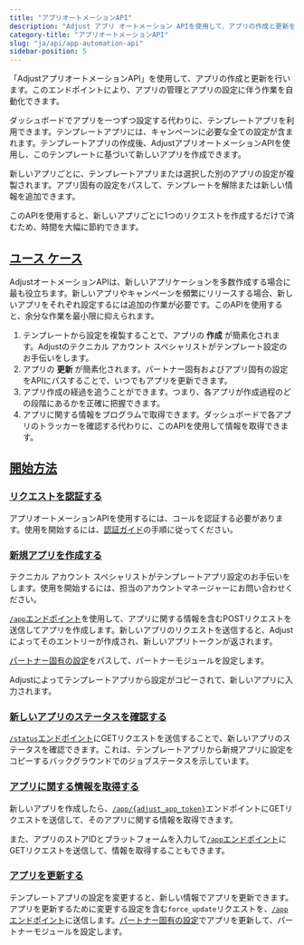 ```yaml
---
title: "アプリオートメーションAPI"
description: "Adjust アプリ オートメーション APIを使用して、アプリの作成と更新を行います。"
category-title: "アプリオートメーションAPI"
slug: "ja/api/app-automation-api"
sidebar-position: 5
---
```


「AdjustアプリオートメーションAPI」を使用して、アプリの作成と更新を行います。このエンドポイントにより、アプリの管理とアプリの設定に伴う作業を自動化できます。

ダッシュボードでアプリを一つずつ設定する代わりに、テンプレートアプリを利用できます。テンプレートアプリには、キャンペーンに必要な全ての設定が含まれます。テンプレートアプリの作成後、AdjustアプリオートメーションAPIを使用し、このテンプレートに基づいて新しいアプリを作成できます。

新しいアプリごとに、テンプレートアプリまたは選択した別のアプリの設定が複製されます。アプリ固有の設定をパスして、テンプレートを解除または新しい情報を追加できます。

このAPIを使用すると、新しいアプリごとに1つのリクエストを作成するだけで済むため、時間を大幅に節約できます。

## [ユース ケース](use-cases)

AdjustオートメーションAPIは、新しいアプリケーションを多数作成する場合に最も役立ちます。新しいアプリやキャンペーンを頻繁にリリースする場合、新しいアプリをそれぞれ設定するには追加の作業が必要です。このAPIを使用すると、余分な作業を最小限に抑えられます。

1. テンプレートから設定を複製することで、アプリの **作成** が簡素化されます。Adjustのテクニカル アカウント スペシャリストがテンプレート設定のお手伝いをします。
2. アプリの **更新** が簡素化されます。パートナー固有およびアプリ固有の設定をAPIにパスすることで、いつでもアプリを更新できます。
3. アプリ作成の経過を追うことができます。つまり、各アプリが作成過程のどの段階にあるかを正確に把握できます。
4. アプリに関する情報をプログラムで取得できます。ダッシュボードで各アプリのトラッカーを確認する代わりに、このAPIを使用して情報を取得できます。

## [開始方法](get-started)

### [リクエストを認証する](authenticate-your-requests)

アプリオートメーションAPIを使用するには、コールを認証する必要があります。使用を開始するには、[認証ガイド](/ja/api/app-automation-api/authentication)の手順に従ってください。

### [新規アプリを作成する](create-new-apps)

<Callout type="note">

テクニカル アカウント スペシャリストがテンプレートアプリ設定のお手伝いをします。使用を開始するには、担当のアカウントマネージャーにお問い合わせください。

</Callout>

[`/app`エンドポイント](/ja/api/app-automation-api/app-endpoint)を使用して、アプリに関する情報を含むPOSTリクエストを送信してアプリを作成します。新しいアプリのリクエストを送信すると、Adjustによってそのエントリーが作成され、新しいアプリトークンが返されます。

[パートナー固有の設定](/ja/api/app-automation-api/channel-setup)をパスして、パートナーモジュールを設定します。

Adjustによってテンプレートアプリから設定がコピーされて、新しいアプリに入力されます。

### [新しいアプリのステータスを確認する](check-the-status-of-your-new-app)

[`/status`エンドポイント](/ja/api/app-automation-api/status-endpoint)にGETリクエストを送信することで、新しいアプリのステータスを確認できます。これは、テンプレートアプリから新規アプリに設定をコピーするバックグラウンドでのジョブステータスを示しています。

### [アプリに関する情報を取得する](get-information-about-your-app)

新しいアプリを作成したら、[`/app/{adjust_app_token}`](/ja/api/app-automation-api/app-endpoint#app-token-parameters)エンドポイントにGETリクエストを送信して、そのアプリに関する情報を取得できます。

また、アプリのストアIDとプラットフォームを入力して[`/app`エンドポイント](/ja/api/app-automation-api/app-endpoint)にGETリクエストを送信して、情報を取得することもできます。

### [アプリを更新する](update-your-app)

テンプレートアプリの設定を変更すると、新しい情報でアプリを更新できます。アプリを更新するために変更する設定を含む`force_update`リクエストを、[`/app`エンドポイント](/ja/api/app-automation-api/app-endpoint)に送信します。[パートナー固有の設定](/ja/api/app-automation-api/channel-setup)でアプリを更新して、パートナーモジュールを設定します。
